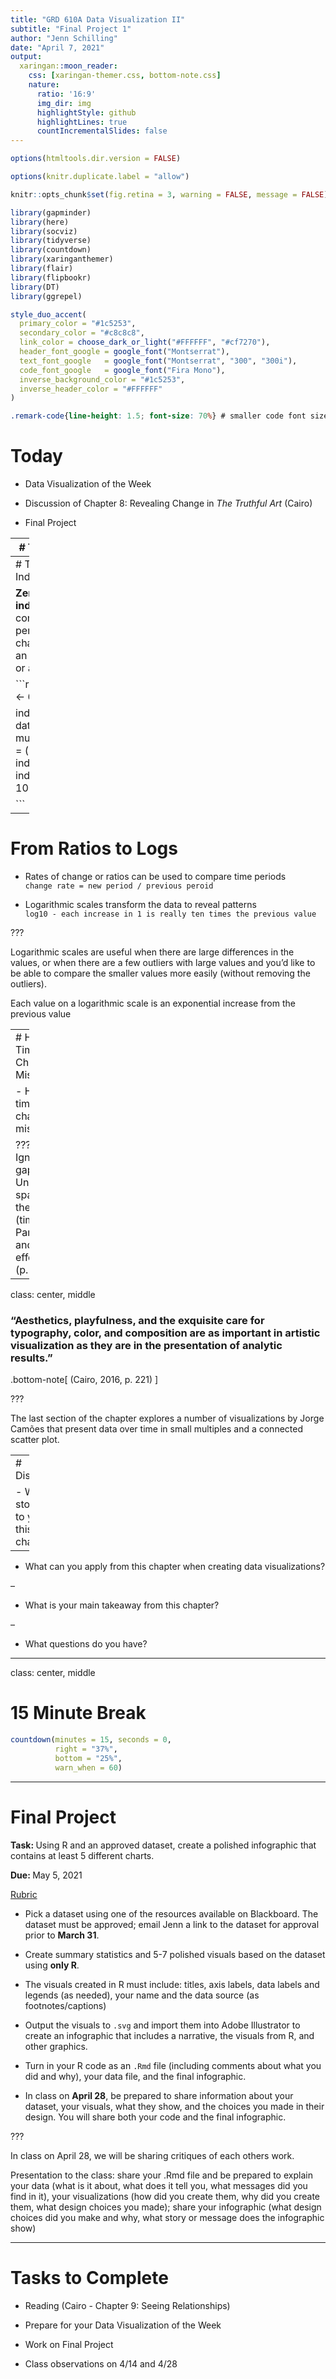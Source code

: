 ```yaml
---
title: "GRD 610A Data Visualization II"
subtitle: "Final Project 1"
author: "Jenn Schilling"
date: "April 7, 2021"
output:
  xaringan::moon_reader:
    css: [xaringan-themer.css, bottom-note.css]
    nature:
      ratio: '16:9'
      img_dir: img
      highlightStyle: github
      highlightLines: true
      countIncrementalSlides: false
---
```


```r

options(htmltools.dir.version = FALSE)

options(knitr.duplicate.label = "allow")

knitr::opts_chunk$set(fig.retina = 3, warning = FALSE, message = FALSE)

library(gapminder)
library(here)
library(socviz)
library(tidyverse)
library(countdown)
library(xaringanthemer)
library(flair)
library(flipbookr)
library(DT)
library(ggrepel)


```

```r

style_duo_accent(
  primary_color = "#1c5253",
  secondary_color = "#c8c8c8",
  link_color = choose_dark_or_light("#FFFFFF", "#cf7270"),
  header_font_google = google_font("Montserrat"),
  text_font_google   = google_font("Montserrat", "300", "300i"),
  code_font_google   = google_font("Fira Mono"),
  inverse_background_color = "#1c5253",
  inverse_header_color = "#FFFFFF"
)

```

```css

.remark-code{line-height: 1.5; font-size: 70%} # smaller code font size

```

# Today

- Data Visualization of the Week  

- Discussion of Chapter 8: Revealing Change in *The Truthful Art* (Cairo)  

- Final Project



---
# Time Series

Components of a Time Series:
- Trend 
- Seasonality
- Noise

Time series can be broken into their components in order to allow for better comparison and understanding.

???

- Trend: Do the variables go up, down, or stay the same during the time period?
- Seasonality: Do the variables show consistent/periodic fluctuations?
- Noise: Are the variations random changes?

The first section of the chapter is all about decomposing a time series of employment data in Spain from 2002 - 2014. By the end of the section, we are comparing the population enrolled in Social Security by month over the years. 

---
# Time Series Indexes

**Zero-based indexing** - compute the percentage change from an origin point or average
 
```r

index_origin <- 63750

index_data <- data %>%
  mutate(pct_chg = ((score - index_origin) / index_origin) * 100)

```

---
# From Ratios to Logs

- Rates of change or ratios can be used to compare time periods  
`change rate = new period / previous peroid`

- Logarithmic scales transform the data to reveal patterns  
`log10 - each increase in 1 is really ten times the previous value`

???

Logarithmic scales are useful when there are large differences in the values, or when there are a few outliers with large values and you'd like to be able to compare the smaller values more easily (without removing the outliers).

Each value on a logarithmic scale is an exponential increase from the previous value

---
# How Time Series Charts Mislead

- How can time series charts be misleading?

???
- Ignoring gaps
- Unequal spacing of the x-axis (time)
- Paradoxes and mix effects (p. 219)

---

class: center, middle

### "Aesthetics, playfulness, and the exquisite care for typography, color, and composition are as important in artistic visualization as they are in the presentation of analytic results."

.bottom-note[
(Cairo, 2016, p. 221) 
]

???

The last section of the chapter explores a number of visualizations by Jorge Camões that present data over time in small multiples and a connected scatter plot.

---
# Discussion

- What stood out to you in this chapter?

--

- What can you apply from this chapter when creating data visualizations?

--

- What is your main takeaway from this chapter?

--

- What questions do you have?


---

class: center, middle

# 15 Minute Break

```r
countdown(minutes = 15, seconds = 0,
          right = "37%",
          bottom = "25%",
          warn_when = 60)
```

---

# Final Project

**Task: ** Using R and an approved dataset, create a polished infographic that contains at least 5 different charts.  

**Due: ** May 5, 2021

[Rubric](https://bb.collegeforcreativestudies.edu/webapps/rubric/do/course/manageRubrics?dispatch=view&context=course&rubricId=_42757_1&course_id=_35307_1)

- Pick a dataset using one of the resources available on Blackboard. The dataset must be approved; email Jenn a link to the dataset for approval prior to **March 31**.  

- Create summary statistics and 5-7 polished visuals based on the dataset using **only R**. 

- The visuals created in R must include: titles, axis labels, data labels and legends (as needed), your name and the data source (as footnotes/captions)  

- Output the visuals to `.svg` and import them into Adobe Illustrator to create an infographic that includes a narrative, the visuals from R, and other graphics.  

- Turn in your R code as an `.Rmd` file (including comments about what you did and why), your data file, and the final infographic. 

- In class on **April 28**, be prepared to share information about your dataset, your visuals, what they show, and the choices you made in their design. You will share both your code and the final infographic.

???

In class on April 28, we will be sharing critiques of each others work. 

Presentation to the class: share your .Rmd file and be prepared to explain your data (what is it about, what does it tell you, what messages did you find in it), your visualizations (how did you create them, why did you create them, what design choices you made); share your infographic (what design choices did you make and why, what story or message does the infographic show)

---

# Tasks to Complete

- Reading (Cairo - Chapter 9: Seeing Relationships)

- Prepare for your Data Visualization of the Week  

- Work on Final Project

- Class observations on 4/14 and 4/28



